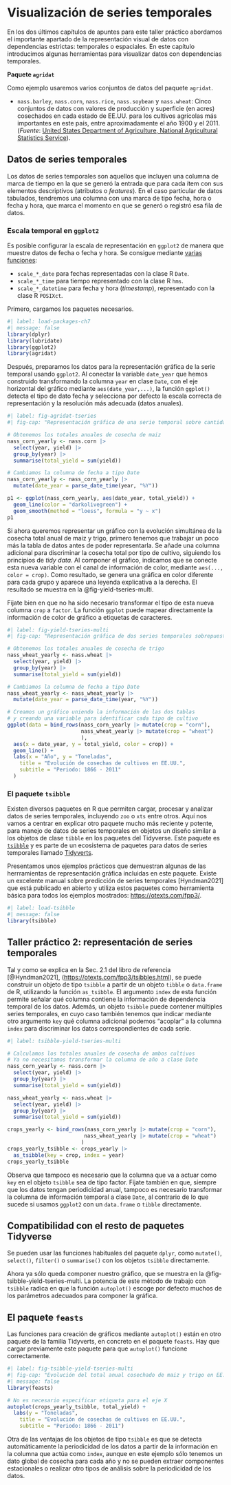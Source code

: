 # Visualización de series temporales {#sec-time-series}

En los dos últimos capítulos de apuntes para este taller práctico abordamos el importante
apartado de la representación visual de datos con dependencias estrictas: temporales o espaciales.
En este capítulo introducimos algunas herramientas para visualizar datos con dependencias temporales.

**Paquete `agridat`**

Como ejemplo usaremos varios conjuntos de datos del paquete `agridat`.

- `nass.barley`, `nass.corn`, `nass.rice`, `nass.soybean` y
`nass.wheat`: Cinco conjuntos de datos con valores de producción y
superficie (en acres) cosechados en cada estado de EE.UU. para los
cultivos agrícolas más importantes en este país, entre aproximadamente
el año 1900 y el 2011. (*Fuente*: [United States Department of Agriculture, 
National Agricultural Statistics Service](https://quickstats.nass.usda.gov/)).

## Datos de series temporales

Los datos de series temporales son aquellos que incluyen una columna de marca de tiempo en la
que se generó la entrada que para cada ítem con sus elementos descriptivos (atributos
o *features*). En el caso particular de datos tabulados, tendremos una columna con una marca de
tipo fecha, hora o fecha y hora, que marca el momento en que se generó o registró esa fila de
datos.

### Escala temporal en `ggplot2`

Es posible configurar la escala de representación en `ggplot2` de manera que muestre datos
de fecha o fecha y hora. Se consigue mediante 
[varias funciones](https://ggplot2.tidyverse.org/reference/scale_date.html):

- `scale_*_date` para fechas representadas con la clase R `Date`.
- `scale_*_time` para tiempo representado con la clase R `hms`.
- `scale_*_datetime` para fecha y hora (*timestamp*), representado con la clase R `POSIXct`.

Primero, cargamos los paquetes necesarios.

```r
#| label: load-packages-ch7
#| message: false
library(dplyr)
library(lubridate)
library(ggplot2)
library(agridat)
```

Después, preparamos los datos para la representación gráfica de la serie temporal usando `ggplot2`.
Al conectar la variable `date_year` que hemos construido transformando la columna `year` en clase
`Date`, con el eje horizontal del gráfico mediante `aes(date_year,...)`, la función `ggplot()` detecta
el tipo de dato fecha y selecciona por defecto la escala correcta de representación y la resolución
más adecuada (datos anuales).

```r
#| label: fig-agridat-tseries
#| fig-cap: "Representación gráfica de una serie temporal sobre cantidad total de maiz cosechado anualmente en EE.UU., representada con `ggplot2`."

# Obtenemos los totales anuales de cosecha de maiz
nass_corn_yearly <- nass.corn |>                     
  select(year, yield) |>                             
  group_by(year) |>                                  
  summarise(total_yield = sum(yield))                

# Cambiamos la columna de fecha a tipo Date
nass_corn_yearly <- nass_corn_yearly |>              
  mutate(date_year = parse_date_time(year, "%Y"))    

p1 <- ggplot(nass_corn_yearly, aes(date_year, total_yield)) +
  geom_line(color = "darkolivegreen") +
  geom_smooth(method = "loess", formula = "y ~ x")
p1
```

Si ahora queremos representar un gráfico con la evolución simultánea de la cosecha total
anual de maiz y trigo, primero tenemos que trabajar un poco más la tabla de datos antes
de poder representarla. Se añade una columna adicional para discriminar la cosecha total
por tipo de cultivo, siguiendo los principios de *tidy data*. Al componer el gráfico, 
indicamos que se conecte esta nueva variable con el canal de información de color,
mediante `aes(..., color = crop)`. Como resultado, se genera una gráfica en color diferente
para cada grupo y aparece una leyenda explicativa a la derecha. El resultado se muestra 
en la @fig-yield-tseries-multi.

::: {.callout-tip}
Fíjate bien en que no ha sido necesario transformar el tipo de esta nueva columna
`crop` a `factor`. La función `ggplot` puede mapear directamente la información
de color de gráfico a etiquetas de caracteres.
:::

```r
#| label: fig-yield-tseries-multi
#| fig-cap: "Representación gráfica de dos series temporales sobrepuestas con `ggplot2`."

# Obtenemos los totales anuales de cosecha de trigo
nass_wheat_yearly <- nass.wheat |>                     
  select(year, yield) |>                             
  group_by(year) |>                                  
  summarise(total_yield = sum(yield))                

# Cambiamos la columna de fecha a tipo Date
nass_wheat_yearly <- nass_wheat_yearly |>              
  mutate(date_year = parse_date_time(year, "%Y"))

# Creamos un gráfico uniendo la información de las dos tablas
# y creando una variable para identificar cada tipo de cultivo
ggplot(data = bind_rows(nass_corn_yearly |> mutate(crop = "corn"),
                        nass_wheat_yearly |> mutate(crop = "wheat")
                        ),
  aes(x = date_year, y = total_yield, color = crop)) +
  geom_line() +
  labs(x = "Año", y = "Toneladas",
    title = "Evolución de cosechas de cultivos en EE.UU.",
    subtitle = "Periodo: 1866 - 2011"
  )

```

### El paquete `tsibble`

Existen diversos paquetes en R que permiten cargar, procesar y analizar datos de series
temporales, incluyendo `zoo` o `xts` entre otros. Aquí nos vamos a centrar en explicar otro paquete
mucho más reciente y potente, para manejo de datos de series temporales en objetos un diseño
similar a los objetos de clase `tibble` en los paquetes del Tidyverse. Este paquete es
[`tsibble`](https://tsibble.tidyverts.org/) y es parte de un ecosistema de paquetes para
datos de series temporales llamado [Tidyverts](https://tidyverts.org/).

Presentamos unos ejemplos prácticos que demuestran algunas de las herrramientas de representación
gráfica incluidas en este paquete. Existe un excelente manual sobre predicción de series temporales
[Hyndman2021] que está publicado en abierto y utiliza estos paquetes como herramienta básica para todos los
ejemplos mostrados: <https://otexts.com/fpp3/>.

```r
#| label: load-tsibble
#| message: false
library(tsibble)
```

## Taller práctico 2: representación de series temporales

Tal y como se explica en la Sec. 2.1 del libro de referencia [@Hyndman2021],
(<https://otexts.com/fpp3/tsibbles.html>), se puede construir un objeto de tipo
`tsibble` a partir de un objeto `tibble` o `data.frame` de R, utilizando la función
`as_tsibble`. El argumento `index` de esta función permite señalar qué columna
contiene la información de dependencia temporal de los datos. Además, un objeto
`tsibble` puede contener múltiples series temporales, en cuyo caso también tenemos
que indicar mediante otro argumento `key` qué columna adicional podemos "acoplar" 
a la columna `index` para discriminar los datos correspondientes de cada serie.

```r
#| label: tsibble-yield-tseries-multi

# Calculamos los totales anuales de cosecha de ambos cultivos
# Ya no necesitamos transformar la columna de año a clase Date
nass_corn_yearly <- nass.corn |>                     
  select(year, yield) |>                             
  group_by(year) |>                                  
  summarise(total_yield = sum(yield)) 

nass_wheat_yearly <- nass.wheat |>                     
  select(year, yield) |>                             
  group_by(year) |>                                  
  summarise(total_yield = sum(yield)) 

crops_yearly <- bind_rows(nass_corn_yearly |> mutate(crop = "corn"),
                         nass_wheat_yearly |> mutate(crop = "wheat")
                        ) 
crops_yearly_tsibble <- crops_yearly |>
  as_tsibble(key = crop, index = year)
crops_yearly_tsibble
```

::: {.callout-tip}
Observa que tampoco es necesario que la columna que va a actuar como `key` en
el objeto `tsibble` sea de tipo factor. Fíjate también en que, siempre que los
datos tengan periodicidad anual, tampoco es necesario transformar la columna
de información temporal a clase `Date`, al contrario de lo que sucede si usamos
`ggplot2` con un `data.frame` o `tibble` directamente.
:::

::: {.callout-note}
## Compatibilidad con el resto de paquetes Tidyverse

Se pueden usar las funciones habituales del paquete `dplyr`, como `mutate()`,
`select()`, `filter()` o `summarise()` con los objetos `tsibble` directamente.
:::

Ahora ya sólo queda componer nuestro gráfico, que se muestra en la 
@fig-tsibble-yield-tseries-multi. La potencia de este método de trabajo con
`tsibble` radica en que la función `autoplot()` escoge por defecto muchos de
los parámetros adecuados para componer la gráfica.

::: {.callout-note}
## El paquete `feasts`

Las funciones para creación de gráficos mediante `autoplot()` están en otro
paquete de la familia Tidyverts, en concreto en el paquete `feasts`. Hay que
cargar previamente este paquete para que `autoplot()` funcione correctamente.
:::

```r
#| label: fig-tsibble-yield-tseries-multi
#| fig-cap: "Evolución del total anual cosechado de maiz y trigo en EE.UU., usando el paquete `tsibble` para crear la gráfica."
#| message: false
library(feasts)

# No es necesario especificar etiqueta para el eje X
autoplot(crops_yearly_tsibble, total_yield) +
  labs(y = "Toneladas",
    title = "Evolución de cosechas de cultivos en EE.UU.",
    subtitle = "Periodo: 1866 - 2011")
```


Otra de las ventajas de los objetos de tipo `tsibble` es que se detecta automáticamente
la periodicidad de los datos a partir de la información en la columna que actúa
como `index`, aunque en este ejemplo sólo tenemos un dato global de cosecha
para cada año y no se pueden extraer componentes estacionales o realizar otro tipos
de análisis sobre la periodicidad de los datos.

